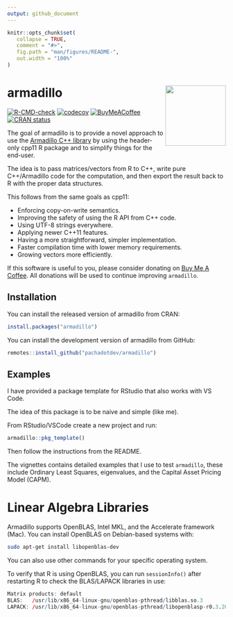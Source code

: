 ```yaml
---
output: github_document
---
```


<!-- README.md is generated from README.Rmd. Please edit that file -->

```r
knitr::opts_chunk$set(
   collapse = TRUE,
   comment = "#>",
   fig.path = "man/figures/README-",
   out.width = "100%"
)
```

# armadillo <img src="man/figures/logo.svg" align="right" height="139" alt="" />

<!-- badges: start -->
[![R-CMD-check](https://github.com/pachadotdev/armadillo/actions/workflows/R-CMD-check.yaml/badge.svg)](https://github.com/pachadotdev/armadillo/actions/workflows/R-CMD-check.yaml)
[![codecov](https://codecov.io/gh/pachadotdev/armadillo/graph/badge.svg?token=mWfiUCgfNu)](https://app.codecov.io/gh/pachadotdev/armadillo)
[![BuyMeACoffee](https://raw.githubusercontent.com/pachadotdev/buymeacoffee-badges/main/bmc-donate-white.svg)](https://buymeacoffee.com/pacha)
[![CRAN status](https://www.r-pkg.org/badges/version/armadillo)](https://CRAN.R-project.org/package=armadillo)
<!-- badges: end -->

The goal of armadillo is to provide a novel approach to use the [Armadillo
C++ library](https://arma.sourceforge.net/docs.html) by using the header-only
cpp11 R package and to simplify things for the end-user.

The idea is to pass matrices/vectors from R to C++, write pure C++/Armadillo
code for the computation, and then export the result back to R with the proper
data structures.

This follows from the same goals as cpp11:

* Enforcing copy-on-write semantics.
* Improving the safety of using the R API from C++ code.
* Using UTF-8 strings everywhere.
* Applying newer C++11 features.
* Having a more straightforward, simpler implementation.
* Faster compilation time with lower memory requirements.
* Growing vectors more efficiently.

If this software is useful to you, please consider donating on
[Buy Me A Coffee](https://buymeacoffee.com/pacha). All donations will
be used to continue improving `armadillo`.

## Installation

You can install the released version of armadillo from CRAN:

``` r
install.packages("armadillo")
```

You can install the development version of armadillo from GitHub:

``` r
remotes::install_github("pachadotdev/armadillo")
```

## Examples

I have provided a package template for RStudio that also works with VS Code.

The idea of this package is to be naive and simple (like me).

From RStudio/VSCode create a new project and run:

```r
armadillo::pkg_template()
```

Then follow the instructions from the README.

The vignettes contains detailed examples that I use to test `armadillo`,
these include Ordinary Least Squares, eigenvalues, and the Capital Asset Pricing
Model (CAPM).

# Linear Algebra Libraries

Armadillo supports OpenBLAS, Intel MKL, and the Accelerate framework (Mac). You
can install OpenBLAS on Debian-based systems with:

```sh
sudo apt-get install libopenblas-dev
```

You can also use other commands for your specific operating system.

To verify that R is using OpenBLAS, you can run `sessionInfo()` after restarting
R to check the BLAS/LAPACK libraries in use:

```r
Matrix products: default
BLAS:   /usr/lib/x86_64-linux-gnu/openblas-pthread/libblas.so.3 
LAPACK: /usr/lib/x86_64-linux-gnu/openblas-pthread/libopenblasp-r0.3.20.so; LAPACK version 3.10.0
```
